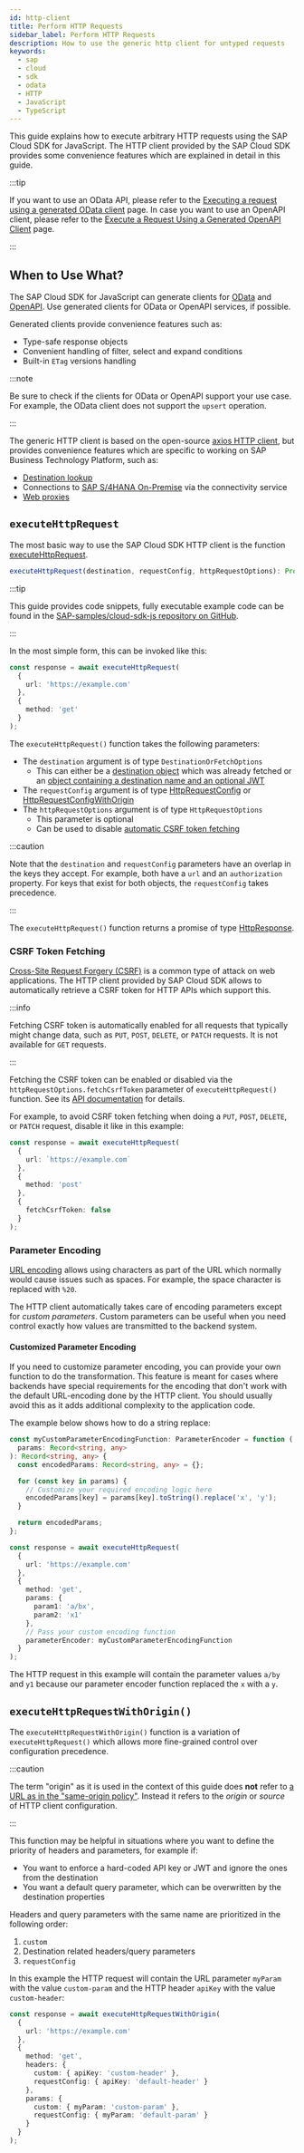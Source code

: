 ```yaml
---
id: http-client
title: Perform HTTP Requests
sidebar_label: Perform HTTP Requests
description: How to use the generic http client for untyped requests
keywords:
  - sap
  - cloud
  - sdk
  - odata
  - HTTP
  - JavaScript
  - TypeScript
---
```



This guide explains how to execute arbitrary HTTP requests using the SAP Cloud SDK for JavaScript.
The HTTP client provided by the SAP Cloud SDK provides some convenience features which are explained in detail in this guide.

<!-- Prettier doesn't change this, cf https://docusaurus.io/docs/markdown-features/admonitions#usage-with-prettier -->

:::tip

If you want to use an OData API, please refer to the [Executing a request using a generated OData client](../odata/execute-odata-request.mdx) page.
In case you want to use an OpenAPI client, please refer to the [Execute a Request Using a Generated OpenAPI Client](../openapi/execute-openapi-request.mdx) page.

:::

## When to Use What?

The SAP Cloud SDK for JavaScript can generate clients for [OData](../odata/execute-odata-request.mdx) and [OpenAPI](../openapi/execute-openapi-request.mdx).
Use generated clients for OData or OpenAPI services, if possible.

Generated clients provide convenience features such as:

- Type-safe response objects
- Convenient handling of filter, select and expand conditions
- Built-in `ETag` versions handling

<!-- Prettier doesn't change this, cf https://docusaurus.io/docs/markdown-features/admonitions#usage-with-prettier -->

:::note

Be sure to check if the clients for OData or OpenAPI support your use case.
For example, the OData client does not support the `upsert` operation.

:::

The generic HTTP client is based on the open-source [axios HTTP client](https://axios-http.com), but provides convenience features which are specific to working on SAP Business Technology Platform, such as:

- [Destination lookup](../connectivity/destination.mdx)
- Connections to [SAP S/4HANA On-Premise](../connectivity/on-premise.mdx) via the connectivity service
- [Web proxies](../connectivity/proxy.mdx)

## `executeHttpRequest`

The most basic way to use the SAP Cloud SDK HTTP client is the function [executeHttpRequest](pathname:///api/v2/functions/sap_cloud_sdk_http_client.executeHttpRequest.html).

```ts
executeHttpRequest(destination, requestConfig, httpRequestOptions): Promise<HttpResponse>;
```

<!-- Prettier doesn't change this, cf https://docusaurus.io/docs/markdown-features/admonitions#usage-with-prettier -->

:::tip

This guide provides code snippets, fully executable example code can be found in the [SAP-samples/cloud-sdk-js repository on GitHub](https://github.com/SAP-samples/cloud-sdk-js/tree/main/samples/http-client-examples).

:::

In the most simple form, this can be invoked like this:

```ts
const response = await executeHttpRequest(
  {
    url: 'https://example.com'
  },
  {
    method: 'get'
  }
);
```

The `executeHttpRequest()` function takes the following parameters:

- The `destination` argument is of type `DestinationOrFetchOptions`
  - This can either be a [destination object](pathname:///api/v2/interfaces/sap_cloud_sdk_connectivity.Destination.html) which was already fetched or an [object containing a destination name and an optional JWT](pathname:///api/v2/interfaces/sap_cloud_sdk_connectivity.DestinationFetchOptions.html)
- The `requestConfig` argument is of type [HttpRequestConfig](pathname:///api/v2/types/sap_cloud_sdk_http_client.HttpRequestConfig.html) or [HttpRequestConfigWithOrigin](pathname:///api/v2/types/sap_cloud_sdk_http_client.HttpRequestConfigWithOrigin.html)
- The `httpRequestOptions` argument is of type `HttpRequestOptions`
  - This parameter is optional
  - Can be used to disable [automatic CSRF token fetching](#csrf-token-fetching)

<!-- Prettier doesn't change this, cf https://docusaurus.io/docs/markdown-features/admonitions#usage-with-prettier -->

:::caution

Note that the `destination` and `requestConfig` parameters have an overlap in the keys they accept.
For example, both have a `url` and an `authorization` property.
For keys that exist for both objects, the `requestConfig` takes precedence.

:::

The `executeHttpRequest()` function returns a promise of type [HttpResponse](pathname:///api/v2/interfaces/sap_cloud_sdk_http_client.HttpResponse.html).

### CSRF Token Fetching

[Cross-Site Request Forgery (CSRF)](https://en.wikipedia.org/wiki/Cross-site_request_forgery) is a common type of attack on web applications.
The HTTP client provided by SAP Cloud SDK allows to automatically retrieve a CSRF token for HTTP APIs which support this.

<!-- Prettier doesn't change this, cf https://docusaurus.io/docs/markdown-features/admonitions#usage-with-prettier -->

:::info

Fetching CSRF token is automatically enabled for all requests that typically might change data, such as `PUT`, `POST`, `DELETE`, or `PATCH` requests.
It is not available for `GET` requests.

:::

Fetching the CSRF token can be enabled or disabled via the `httpRequestOptions.fetchCsrfToken` parameter of `executeHttpRequest()` function.
See its [API documentation](pathname:///api/v2/interfaces/sap_cloud_sdk_http_client.HttpRequestOptions.html) for details.

For example, to avoid CSRF token fetching when doing a `PUT`, `POST`, `DELETE`, or `PATCH` request, disable it like in this example:

```ts
const response = await executeHttpRequest(
  {
    url: `https://example.com`
  },
  {
    method: 'post'
  },
  {
    fetchCsrfToken: false
  }
);
```

### Parameter Encoding

[URL encoding](https://en.wikipedia.org/wiki/Percent-encoding) allows using characters as part of the URL which normally would cause issues such as spaces.
For example, the space character is replaced with `%20`.

The HTTP client automatically takes care of encoding parameters except for _custom parameters_.
Custom parameters can be useful when you need control exactly how values are transmitted to the backend system.

#### Customized Parameter Encoding

If you need to customize parameter encoding, you can provide your own function to do the transformation.
This feature is meant for cases where backends have special requirements for the encoding that don't work with the default URL-encoding done by the HTTP client.
You should usually avoid this as it adds additional complexity to the application code.

The example below shows how to do a string replace:

```ts
const myCustomParameterEncodingFunction: ParameterEncoder = function (
  params: Record<string, any>
): Record<string, any> {
  const encodedParams: Record<string, any> = {};

  for (const key in params) {
    // Customize your required encoding logic here
    encodedParams[key] = params[key].toString().replace('x', 'y');
  }

  return encodedParams;
};

const response = await executeHttpRequest(
  {
    url: 'https://example.com'
  },
  {
    method: 'get',
    params: {
      param1: 'a/bx',
      param2: 'x1'
    },
    // Pass your custom encoding function
    parameterEncoder: myCustomParameterEncodingFunction
  }
);
```

The HTTP request in this example will contain the parameter values `a/by` and `y1` because our parameter encoder function replaced the `x` with a `y`.

## `executeHttpRequestWithOrigin()`

The `executeHttpRequestWithOrigin()` function is a variation of `executeHttpRequest()` which allows more fine-grained control over configuration precedence.

<!-- Prettier doesn't change this, cf https://docusaurus.io/docs/markdown-features/admonitions#usage-with-prettier -->

:::caution

The term "origin" as it is used in the context of this guide does **not** refer to [a URL as in the "same-origin policy"](https://developer.mozilla.org/en-US/docs/Glossary/Origin).
Instead it refers to the _origin_ or _source_ of HTTP client configuration.

:::

This function may be helpful in situations where you want to define the priority of headers and parameters, for example if:

- You want to enforce a hard-coded API key or JWT and ignore the ones from the destination
- You want a default query parameter, which can be overwritten by the destination properties

Headers and query parameters with the same name are prioritized in the following order:

1. `custom`
2. Destination related headers/query parameters
3. `requestConfig`

In this example the HTTP request will contain the URL parameter `myParam` with the value `custom-param` and the HTTP header `apiKey` with the value `custom-header`:

```ts
const response = await executeHttpRequestWithOrigin(
  {
    url: 'https://example.com'
  },
  {
    method: 'get',
    headers: {
      custom: { apiKey: 'custom-header' },
      requestConfig: { apiKey: 'default-header' }
    },
    params: {
      custom: { myParam: 'custom-param' },
      requestConfig: { myParam: 'default-param' }
    }
  }
);
```
